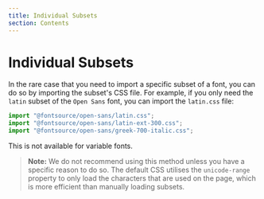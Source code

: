 ```yaml
---
title: Individual Subsets
section: Contents
---
```


# Individual Subsets

In the rare case that you need to import a specific subset of a font, you can do so by importing the subset's CSS file. For example, if you only need the `latin` subset of the `Open Sans` font, you can import the `latin.css` file:

```js
import "@fontsource/open-sans/latin.css";
import "@fontsource/open-sans/latin-ext-300.css";
import "@fontsource/open-sans/greek-700-italic.css";
```

This is not available for variable fonts.

> **Note:** We do not recommend using this method unless you have a specific reason to do so. The default CSS utilises the `unicode-range` property to only load the characters that are used on the page, which is more efficient than manually loading subsets.
